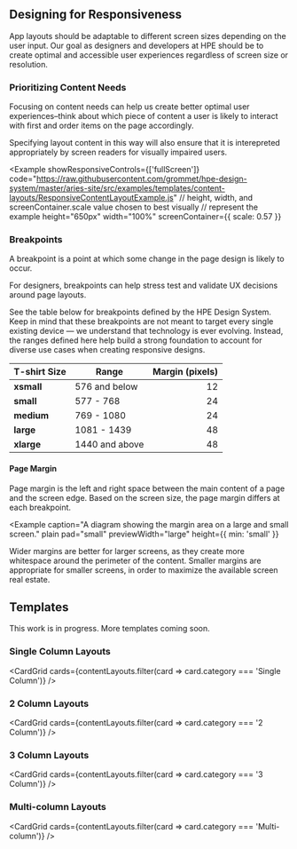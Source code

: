 
## Designing for Responsiveness

App layouts should be adaptable to different screen sizes depending on the user input. Our goal as designers and developers at HPE should be to create optimal and accessible user experiences regardless of screen size or resolution.

### Prioritizing Content Needs

Focusing on content needs can help us create better optimal user experiences–think about which piece of content a user is likely to interact with first and order items on the page accordingly.

Specifying layout content in this way will also ensure that it is interepreted appropriately by screen readers for visually impaired users.

<Example 
  showResponsiveControls={['fullScreen']}
  code="https://raw.githubusercontent.com/grommet/hpe-design-system/master/aries-site/src/examples/templates/content-layouts/ResponsiveContentLayoutExample.js"
  // height, width, and screenContainer.scale value chosen to best visually 
  // represent the example
  height="650px"
  width="100%"
  screenContainer={{ scale: 0.57 }}
>
  <ResponsiveContentLayoutExample />
</Example>

### Breakpoints

A breakpoint is a point at which some change in the page design is likely to occur.

For designers, breakpoints can help stress test and validate UX decisions around page layouts.

See the table below for breakpoints defined by the HPE Design System. Keep in mind that these breakpoints are not meant to target every single existing device &mdash; we understand that technology is ever evolving. Instead, the ranges defined here help build a strong foundation to account for diverse use cases when creating responsive designs.

| T-shirt Size   | Range         |  Margin (pixels) |
| -------------- | ----------    | -----------------:
| **xsmall**    | 576 and below |      12
| **small**     | 577 - 768     |      24
| **medium**      | 769 - 1080    |      24
| **large**     | 1081 - 1439   |      48
| **xlarge**      | 1440 and above|      48

#### Page Margin

Page margin is the left and right space between the main content of a page and the screen edge.
Based on the screen size, the page margin differs at each breakpoint.

<Example 
  caption="A diagram showing the margin area on a large and small screen." 
  plain 
  pad="small"
  previewWidth="large"
  height={{ min: 'small' }}
>
  <PageMarginAnatomy />
</Example>

Wider margins are better for larger screens, as they create more whitespace around the perimeter of the content. Smaller margins are appropriate for smaller screens, in order to maximize the available screen real estate.

## Templates

This work is in progress. More templates coming soon.

### Single Column Layouts

<CardGrid
  cards={contentLayouts.filter(card => card.category === 'Single Column')}
/>

### 2 Column Layouts

<CardGrid cards={contentLayouts.filter(card => card.category === '2 Column')} />

### 3 Column Layouts

<CardGrid cards={contentLayouts.filter(card => card.category === '3 Column')} />

### Multi-column Layouts

<CardGrid
  cards={contentLayouts.filter(card => card.category === 'Multi-column')}
/>
